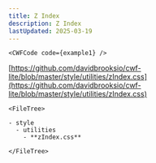```yaml
---
title: Z Index
description: Z Index
lastUpdated: 2025-03-19
---
```




<Tabs>
  <TabItem label="Overview" icon="puzzle">

    <CWFCode code={example1} />
  </TabItem>
  <TabItem label="Files" icon="list-format">

  [https://github.com/davidbrooksio/cwf-lite/blob/master/style/utilities/zIndex.css](https://github.com/davidbrooksio/cwf-lite/blob/master/style/utilities/zIndex.css)
  
    <FileTree>

    - style
      - utilities
        - **zIndex.css**

    </FileTree>
  </TabItem>
  <TabItem label="Stylesheet" icon="open-book">
    <Code code={cssExample} lang="css" />
  </TabItem>
</Tabs>